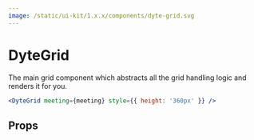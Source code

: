 ```yaml
---
image: /static/ui-kit/1.x.x/components/dyte-grid.svg
---
```


# DyteGrid

The main grid component which abstracts all the grid handling logic and renders it for you.

```jsx live
<DyteGrid meeting={meeting} style={{ height: '360px' }} />
```

## Props

<PropsTable of="dyte-grid" />
